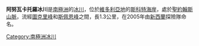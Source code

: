 {{coord|77|17|25|S|161|42|0|E|type:glacier_region:AQ_source:GNIS|display=title}}

'''阿努瓦卡托羅冰川'''是[[南極洲|南極洲]]的[[冰川|冰川]]，位於[[維多利亞地|維多利亞地]]的[[斯科特海岸|斯科特海岸]]，處於[[聖約翰斯山脈|聖約翰斯山脈]]，流經[[圖克里峰|圖克里峰]]和[[斯佩恩峰|斯佩恩峰]]之間，長1.3公里，在2005年由[[新西蘭|新西蘭]]探險隊命名。

{{DEFAULTSORT:Anu Whakatoro Glacier}}
[[Category:南極洲冰川|Category:南極洲冰川]]


{{ScottCoast-geo-stub}}